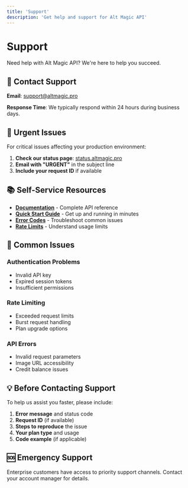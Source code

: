 ```yaml
---
title: 'Support'
description: 'Get help and support for Alt Magic API'
---
```


# Support

Need help with Alt Magic API? We're here to help you succeed.

## 📧 Contact Support

**Email**: support@altmagic.pro

**Response Time**: We typically respond within 24 hours during business days.

## 🚨 Urgent Issues

For critical issues affecting your production environment:

1. **Check our status page**: [status.altmagic.pro](https://status.altmagic.pro)
2. **Email with "URGENT"** in the subject line
3. **Include your request ID** if available

## 📚 Self-Service Resources

- **[Documentation](/)** - Complete API reference
- **[Quick Start Guide](/)** - Get up and running in minutes
- **[Error Codes](/api-reference/error-handling)** - Troubleshoot common issues
- **[Rate Limits](/api-reference/rate-limits)** - Understand usage limits

## 🔧 Common Issues

### Authentication Problems
- Invalid API key
- Expired session tokens
- Insufficient permissions

### Rate Limiting
- Exceeded request limits
- Burst request handling
- Plan upgrade options

### API Errors
- Invalid request parameters
- Image URL accessibility
- Credit balance issues

## 💡 Before Contacting Support

To help us assist you faster, please include:

1. **Error message** and status code
2. **Request ID** (if available)
3. **Steps to reproduce** the issue
4. **Your plan type** and usage
5. **Code example** (if applicable)

## 🆘 Emergency Support

Enterprise customers have access to priority support channels. Contact your account manager for details.
